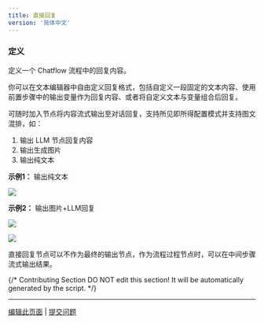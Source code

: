 ```yaml
---
title: 直接回复
version: '简体中文'
---
```


### 定义

定义一个 Chatflow 流程中的回复内容。

你可以在文本编辑器中自由定义回复格式，包括自定义一段固定的文本内容、使用前置步骤中的输出变量作为回复内容、或者将自定义文本与变量组合后回复。

可随时加入节点将内容流式输出至对话回复，支持所见即所得配置模式并支持图文混排，如：

1. 输出 LLM 节点回复内容
2. 输出生成图片
3. 输出纯文本

**示例1：** 输出纯文本

![](https://assets-docs.dify.ai/2025/04/42bb6bdef101bf79f959f4fc56a50ff3.png)

**示例2：** 输出图片+LLM回复

![](https://assets-docs.dify.ai/2025/04/d2c901e821029756ebf95f4e099d833f.png)

![](https://assets-docs.dify.ai/2025/04/5a70a5e568dded3975e54cfa84085c93.png)

<Info>
直接回复节点可以不作为最终的输出节点，作为流程过程节点时，可以在中间步骤流式输出结果。
</Info>

{/*
Contributing Section
DO NOT edit this section!
It will be automatically generated by the script.
*/}

---

[编辑此页面](https://github.com/langgenius/dify-docs/edit/main/zh-hans/documentation/pages/nodes/answer.mdx) | [提交问题](https://github.com/langgenius/dify-docs/issues/new?template=docs.yml)

